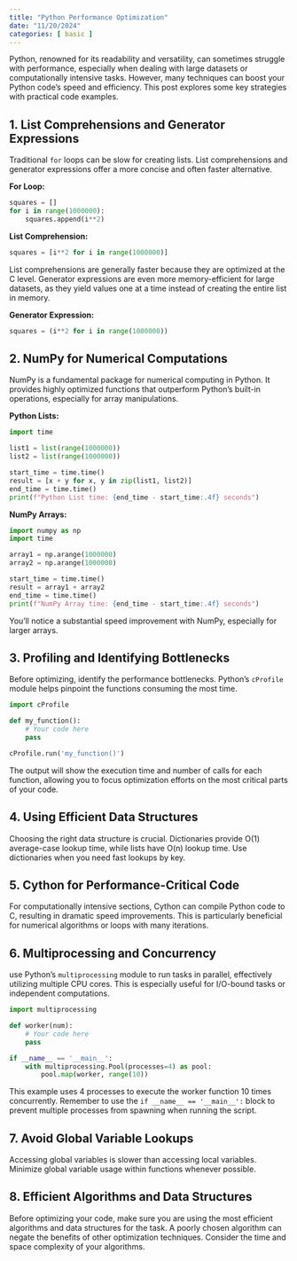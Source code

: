 ```yaml
---
title: "Python Performance Optimization"
date: "11/20/2024"
categories: [ basic ]
---
```



Python, renowned for its readability and versatility, can sometimes struggle with performance, especially when dealing with large datasets or computationally intensive tasks.  However, many techniques can boost your Python code's speed and efficiency. This post explores some key strategies with practical code examples.


## 1. List Comprehensions and Generator Expressions

Traditional `for` loops can be slow for creating lists. List comprehensions and generator expressions offer a more concise and often faster alternative.

**For Loop:**

```python
squares = []
for i in range(1000000):
    squares.append(i**2)
```

**List Comprehension:**

```python
squares = [i**2 for i in range(1000000)]
```

List comprehensions are generally faster because they are optimized at the C level.  Generator expressions are even more memory-efficient for large datasets, as they yield values one at a time instead of creating the entire list in memory.


**Generator Expression:**

```python
squares = (i**2 for i in range(1000000))
```

## 2. NumPy for Numerical Computations

NumPy is a fundamental package for numerical computing in Python.  It provides highly optimized functions that outperform Python's built-in operations, especially for array manipulations.


**Python Lists:**

```python
import time

list1 = list(range(1000000))
list2 = list(range(1000000))

start_time = time.time()
result = [x + y for x, y in zip(list1, list2)]
end_time = time.time()
print(f"Python List time: {end_time - start_time:.4f} seconds")
```


**NumPy Arrays:**

```python
import numpy as np
import time

array1 = np.arange(1000000)
array2 = np.arange(1000000)

start_time = time.time()
result = array1 + array2
end_time = time.time()
print(f"NumPy Array time: {end_time - start_time:.4f} seconds")
```

You'll notice a substantial speed improvement with NumPy, especially for larger arrays.


## 3.  Profiling and Identifying Bottlenecks

Before optimizing, identify the performance bottlenecks.  Python's `cProfile` module helps pinpoint the functions consuming the most time.


```python
import cProfile

def my_function():
    # Your code here
    pass

cProfile.run('my_function()')
```

The output will show the execution time and number of calls for each function, allowing you to focus optimization efforts on the most critical parts of your code.


## 4.  Using Efficient Data Structures

Choosing the right data structure is crucial. Dictionaries provide O(1) average-case lookup time, while lists have O(n) lookup time. Use dictionaries when you need fast lookups by key.


## 5.  Cython for Performance-Critical Code

For computationally intensive sections, Cython can compile Python code to C, resulting in dramatic speed improvements.  This is particularly beneficial for numerical algorithms or loops with many iterations.


## 6. Multiprocessing and Concurrency

use Python's `multiprocessing` module to run tasks in parallel, effectively utilizing multiple CPU cores. This is especially useful for I/O-bound tasks or independent computations.

```python
import multiprocessing

def worker(num):
    # Your code here
    pass

if __name__ == '__main__':
    with multiprocessing.Pool(processes=4) as pool:
        pool.map(worker, range(10))
```

This example uses 4 processes to execute the worker function 10 times concurrently. Remember to use the `if __name__ == '__main__':` block to prevent multiple processes from spawning when running the script.


## 7. Avoid Global Variable Lookups

Accessing global variables is slower than accessing local variables. Minimize global variable usage within functions whenever possible.


## 8. Efficient Algorithms and Data Structures

Before optimizing your code, make sure you are using the most efficient algorithms and data structures for the task.  A poorly chosen algorithm can negate the benefits of other optimization techniques.  Consider the time and space complexity of your algorithms.

